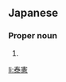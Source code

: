 ==Japanese==
{{ja-kanjitab|やす|のり}}

===Proper noun===
{{ja-pos|proper|やすのり}}

# {{given name|male|lang=ja|sort=やすのり}}

[[li:泰憲]]